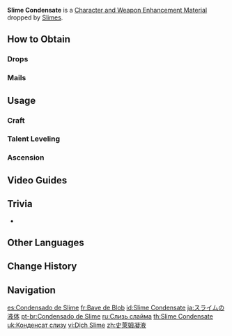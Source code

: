 {{Item Infobox
|id           = 112002
|image        = Item Slime Condensate.png
|type         = Character and Weapon Enhancement Materials
|group        = Slime Slimes
|group2       = General Enemy Drops
|invCategory  = Character Development Items
|quality      = 1
|description  = A thick coating found on slimes. Most commonly seen material in elemental workshops.
|source1      = Dropped by [[Slimes]]
|source2      = 
}}
'''Slime Condensate''' is a [[Character and Weapon Enhancement Material]] dropped by [[Slimes]].
==How to Obtain==
===Drops===
{{Dropped By}}

===Mails===
{{Mail Attachments by Category List}}

==Usage==
===Craft===
{{Craft Usage}}

===Talent Leveling===
{{Talent Leveling Usage}}

===Ascension===
{{Ascension Usage}}

==Video Guides==
{{EVT
|video1   = https://youtu.be/WygaIgDClwY
|caption1 = Liyue Region Farm Guide (250 total)
}}

==Trivia==
* {{Related Items|type=variant}}

==Other Languages==
{{Other Languages
|en      = Slime Condensate
|zhs     = 史莱姆凝液
|zhs_rm  = Shǐláimǔ Níngyè
|zht     = 史萊姆凝液
|zht_rm  = Shǐláimǔ Níngyè
|zh_tl   = Slime Condensate
|ja      = スライムの液体
|ja_rm   = Suraimu no Ekitai
|ja_tl   = Slime Liquid
|ko      = 슬라임 응축액
|ko_rm   = Seullaim Eungchuk'aek
|ko_tl   = Slime Condensate
|es      = Condensado de Slime
|es_tl   = Slime Condensate
|fr      = Bave de Blob
|fr_tl   = {{Lex|Slime|fr}}'s Drool
|ru      = Слизь слайма
|ru_tl   = Slime's Slime
|ru_note = Tautology is conditioned by the fact "slime" in common cases translates as {{ru|слизь}}. In the case of "Slime" as a fantasy being, it would be translated as {{ru|слайм}}. This is traditional for all Russian translations.
|th      = Slime Condensate
|vi      = Dịch Slime
|vi_tl   = 
|de      = Schleimabsonderung
|de_tl   = Slime Secretions
|de_note = The German translation switches the names of Slime Condensate and [[Slime Secretions]].
|id      = Slime Condensate
|pt      = Condensado de Slime
|pt_tl   = Slime Condensate
|tr      = Bodurlop Özü
|tr_tl   = 
|it      = Bava di Melmoso
|it_tl   = {{Lex|Slime|it}}'s Drool
}}

==Change History==
{{Change History|1.0}}

==Navigation==
{{Development Item Navbox|Character and Weapon Enhancement Materials}}

[[es:Condensado de Slime]]
[[fr:Bave de Blob]]
[[id:Slime Condensate]]
[[ja:スライムの液体]]
[[pt-br:Condensado de Slime]]
[[ru:Слизь слайма]]
[[th:Slime Condensate]]
[[uk:Конденсат слизу]]
[[vi:Dịch Slime]]
[[zh:史萊姆凝液]]
